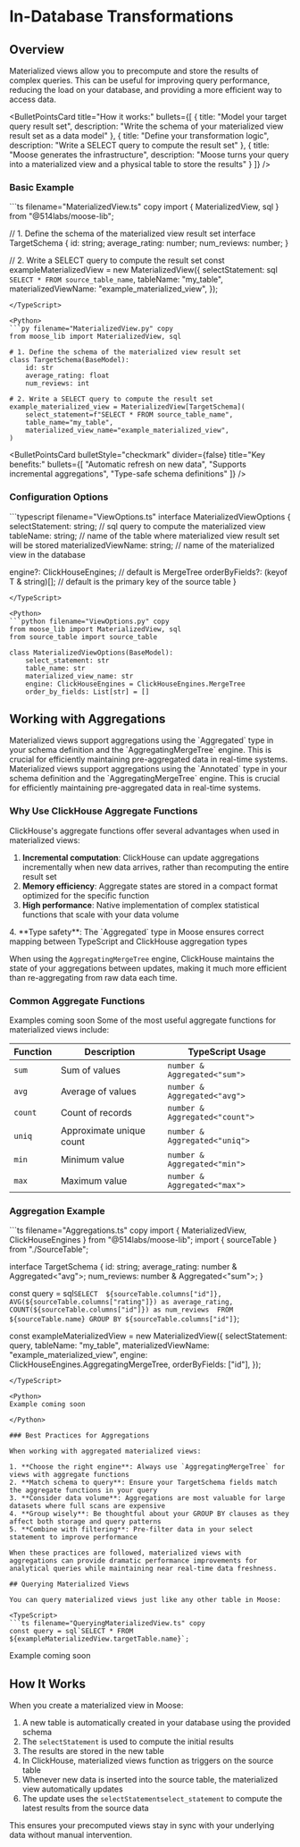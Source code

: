 
# In-Database Transformations

<LanguageSwitcher />

## Overview
Materialized views allow you to precompute and store the results of complex queries. This can be useful for improving query performance, reducing the load on your database, and providing a more efficient way to access data.

<BulletPointsCard
  title="How it works:"
  bullets={[
    {
      title: "Model your target query result set",
      description: "Write the schema of your materialized view result set as a data model"
    },
    {
      title: "Define your transformation logic",
      description: "Write a SELECT query to compute the result set"
    },
    {
      title: "Moose generates the infrastructure",
      description: "Moose turns your query into a materialized view and a physical table to store the results"
    }
  ]}
/>

### Basic Example

<TypeScript>
```ts filename="MaterializedView.ts" copy
import { MaterializedView, sql } from "@514labs/moose-lib";

// 1. Define the schema of the materialized view result set
interface TargetSchema {
  id: string;
  average_rating: number;
  num_reviews: number;
}

// 2. Write a SELECT query to compute the result set
const exampleMaterializedView = new MaterializedView<TargetSchema>({
  selectStatement: sql` SELECT * FROM source_table_name`,
  tableName: "my_table",
  materializedViewName: "example_materialized_view",
});
```
</TypeScript>

<Python>
```py filename="MaterializedView.py" copy
from moose_lib import MaterializedView, sql

# 1. Define the schema of the materialized view result set
class TargetSchema(BaseModel):
    id: str
    average_rating: float
    num_reviews: int

# 2. Write a SELECT query to compute the result set
example_materialized_view = MaterializedView[TargetSchema](
    select_statement=f"SELECT * FROM source_table_name",
    table_name="my_table",
    materialized_view_name="example_materialized_view",
)
```
</Python>


<BulletPointsCard
  bulletStyle="checkmark"
  divider={false}
  title="Key benefits:"
  bullets={[
    "Automatic refresh on new data",
    "Supports incremental aggregations",
    "Type-safe schema definitions"
  ]}
/>

### Configuration Options

<TypeScript>
```typescript filename="ViewOptions.ts"
interface MaterializedViewOptions<T> {
  selectStatement: string; // sql query to compute the materialized view
  tableName: string; // name of the table where materialized view result set will be stored
  materializedViewName: string; // name of the materialized view in the database

  engine?: ClickHouseEngines; // default is MergeTree
  orderByFields?: (keyof T & string)[]; // default is the primary key of the source table
}
```
</TypeScript>

<Python>
```python filename="ViewOptions.py" copy
from moose_lib import MaterializedView, sql
from source_table import source_table

class MaterializedViewOptions(BaseModel):
    select_statement: str
    table_name: str
    materialized_view_name: str
    engine: ClickHouseEngines = ClickHouseEngines.MergeTree
    order_by_fields: List[str] = []
```
</Python>

## Working with Aggregations

<TypeScript>
Materialized views support aggregations using the `Aggregated` type in your schema definition and the `AggregatingMergeTree` engine. This is crucial for efficiently maintaining pre-aggregated data in real-time systems.
</TypeScript>

<Python>
Materialized views support aggregations using the `Annotated` type in your schema definition and the `AggregatingMergeTree` engine. This is crucial for efficiently maintaining pre-aggregated data in real-time systems.
</Python>


### Why Use ClickHouse Aggregate Functions

ClickHouse's aggregate functions offer several advantages when used in materialized views:

1. **Incremental computation**: ClickHouse can update aggregations incrementally when new data arrives, rather than recomputing the entire result set
2. **Memory efficiency**: Aggregate states are stored in a compact format optimized for the specific function
3. **High performance**: Native implementation of complex statistical functions that scale with your data volume
<TypeScript>
4. **Type safety**: The `Aggregated<T>` type in Moose ensures correct mapping between TypeScript and ClickHouse aggregation types
</TypeScript>

When using the `AggregatingMergeTree` engine, ClickHouse maintains the state of your aggregations between updates, making it much more efficient than re-aggregating from raw data each time.

### Common Aggregate Functions

<Python>
Examples coming soon
</Python>

<TypeScript>
Some of the most useful aggregate functions for materialized views include:


| Function | Description | TypeScript Usage |
|----------|-------------|-----------------|
| `sum` | Sum of values | `number & Aggregated<"sum">` |
| `avg` | Average of values | `number & Aggregated<"avg">` |
| `count` | Count of records | `number & Aggregated<"count">` |
| `uniq` | Approximate unique count | `number & Aggregated<"uniq">` |
| `min` | Minimum value | `number & Aggregated<"min">` |
| `max` | Maximum value | `number & Aggregated<"max">` |
</TypeScript>


### Aggregation Example

<TypeScript>
```ts filename="Aggregations.ts" copy
import { MaterializedView, ClickHouseEngines } from "@514labs/moose-lib";
import { sourceTable } from "./SourceTable";

interface TargetSchema {
  id: string;
  average_rating: number & Aggregated<"avg">;
  num_reviews: number & Aggregated<"sum">;
}

const query = sql`
  SELECT 
    ${sourceTable.columns["id"]}, 
    AVG(${sourceTable.columns["rating"]}) as average_rating, 
    COUNT(${sourceTable.columns["id"]}) as num_reviews 
  FROM ${sourceTable.name}
  GROUP BY ${sourceTable.columns["id"]}
  `;

const exampleMaterializedView = new MaterializedView<TargetSchema>({
  selectStatement: query,
  tableName: "my_table",
  materializedViewName: "example_materialized_view",
  engine: ClickHouseEngines.AggregatingMergeTree, 
  orderByFields: ["id"],
});
```
</TypeScript>

<Python>
Example coming soon

</Python>

### Best Practices for Aggregations

When working with aggregated materialized views:

1. **Choose the right engine**: Always use `AggregatingMergeTree` for views with aggregate functions
2. **Match schema to query**: Ensure your TargetSchema fields match the aggregate functions in your query
3. **Consider data volume**: Aggregations are most valuable for large datasets where full scans are expensive
4. **Group wisely**: Be thoughtful about your GROUP BY clauses as they affect both storage and query patterns
5. **Combine with filtering**: Pre-filter data in your select statement to improve performance

When these practices are followed, materialized views with aggregations can provide dramatic performance improvements for analytical queries while maintaining near real-time data freshness.

## Querying Materialized Views

You can query materialized views just like any other table in Moose:

<TypeScript>
```ts filename="QueryingMaterializedView.ts" copy
const query = sql`SELECT * FROM ${exampleMaterializedView.targetTable.name}`;
```
</TypeScript>

<Python>
Example coming soon
</Python>

## How It Works

When you create a materialized view in Moose:

1. A new table is automatically created in your database using the provided schema
2. The `selectStatement` is used to compute the initial results
3. The results are stored in the new table
4. In ClickHouse, materialized views function as triggers on the source table
5. Whenever new data is inserted into the source table, the materialized view automatically updates
6. The update uses the <TypeScript inline>`selectStatement`</TypeScript><Python inline>`select_statement`</Python> to compute the latest results from the source data

This ensures your precomputed views stay in sync with your underlying data without manual intervention.











